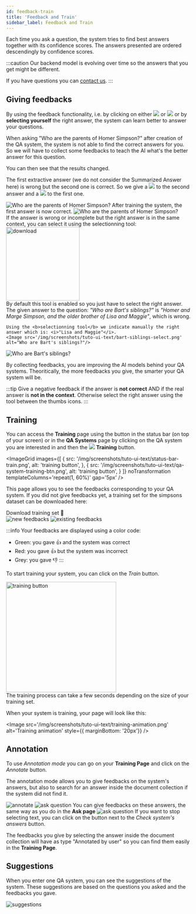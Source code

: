 ```yaml
---
id: feedback-train
title: 'Feedback and Train'
sidebar_label: Feedback and Train
---
```



Each time you ask a question, the system tries to find best answers together with its confidence scores. The answers presented are ordered descendingly by confidence scores.

:::caution
Our backend model is evolving over time so the answers that you get might be different.

If you have questions you can [contact us](mailto:info@the-qa-company.com). 
:::

## Giving feedbacks

<div>
    <Admonition type="tip">
      <p>
        By using the feedback functionality, i.e. by clicking on either
        <img src='/img/icons/thumb_up.svg' style={{ width: '30px', padding: '0 5px', verticalAlign: 'middle' }}/>
        or
        <img src='/img/icons/thumb_down.svg' style={{ width: '30px', padding: '0 5px', verticalAlign: 'middle' }}/>
        or by <b>selecting yourself</b> the right answer, the system can learn better to answer your questions.
      </p>
    </Admonition>
</div>

When asking "Who are the parents of Homer Simpson?" after creation of the QA system, the system is not able to find the correct answers for you. <br/>
So we will have to collect some feedbacks to teach the AI what's the better answer for this question.

You can then see that the results changed.

<Tabs>
  <TabItem value="q1" label="Giving feedbacks" default>
    <p>
      The first extractive answer (we do not consider the Summarized Answer here) is wrong but the second one is correct. So we give a 
      <img src='/img/icons/thumb_up.svg' style={{ width: '30px', padding: '0 5px', verticalAlign: 'middle' }}/>
      to the second answer and a 
      <img src='/img/icons/thumb_down.svg' style={{ width: '30px', padding: '0 5px', verticalAlign: 'middle' }}/>
      to the first one.
    </p>
    <Image src='/img/screenshots/tuto-ui-text/who-are-parents-of-homer-before.png' alt='Who are the parents of Homer Simpson?'/>
  </TabItem>

  <TabItem value="q3" label="After training" default>
    After training the system, the first answer is now correct.
    <Image src='/img/screenshots/tuto-ui-text/who-are-parents-of-homer-after.png' alt='Who are the parents of Homer Simpson?'/>
  </TabItem>
</Tabs>

<div>
    <Admonition type="info">
    If the answer is wrong or incomplete but the right answer is in the same context, you can select it using the selectionning tool:
    <div style={{ display: 'flex', alignItems: 'center', justifyContent: 'center', marginBottom: '20px' }}>
        <img src='/img/screenshots/tuto-ui-text/select-tool.png' alt='download' width='200px'/>
    </div>
    By default this tool is enabled so you just have to select the right answer.
    </Admonition>
</div>


<Tabs>
  <TabItem value='q1' label='Select right answer' default>
    The given answer to the question: <i>"Who are Bart's siblings?"</i> is <i>"Homer and Marge Simpson, and the older brother of Lisa and Maggie"</i>, which is wrong.
    
    Using the <b>selectionning tool</b> we indicate manually the right answer which is: <i>"Lisa and Maggie"</i>.
    <Image src='/img/screenshots/tuto-ui-text/bart-siblings-select.png' alt="Who are Bart's siblings?"/>
  </TabItem>

  <TabItem value='q2' label='Validate' default>
    <Image src='/img/screenshots/tuto-ui-text/bart-siblings-validate.png' alt="Who are Bart's siblings?"/>
  </TabItem>
</Tabs>

By collecting feedbacks, you are improving the AI models behind your QA systems. Theoritically, the more feedbacks you give, the smarter your QA system will be.

:::tip
Give a negative feedback if the answer is **not correct** AND if the real answer is **not in the context**. Otherwise select the right answer using the tool between the thumbs icons.
:::

## Training

<p>
  You can access the <b>Training</b> page using the button in the status bar (on top of your screen) or in the <b>QA Systems</b> page by clicking on the QA system you are interested in and then the
  <span style={{ whiteSpace: 'nowrap' }}>
    <img src='/img/icons/school.svg' style={{ width: '30px', padding: '0 5px', verticalAlign: 'middle' }}/>
    <b style={{ verticalAlign: 'middle', color: '#3d82b3', marginRight: '10px' }}>Training</b>
  </span>
  button.
</p>

<ImageGrid
    images={[
        {
            src: '/img/screenshots/tuto-ui-text/status-bar-train.png',
            alt: 'training button',
        }, {
            src: '/img/screenshots/tuto-ui-text/qa-system-training-btn.png',
            alt: 'training button',
        }
    ]}
    noTransformation
    templateColumns='repeat(1, 60%)'
    gap='5px'
/>

This page allows you to see the feedbacks corresponding to your QA system. If you did not give feedbacks yet, a training set for the simpsons dataset can be downloaded here:

<div style={{ display: 'flex', justifyContent: 'center', marginBottom: '20px' }}>
    <Link
        target='_blank'
        to='/simpson_train.jsonl'
        download
        className="button button--primary button--lg"
    >
        Download training set 🍩
    </Link>
</div>

<Tabs>
  <TabItem value="q2" label="No feedbacks yet">
    <Image src='/img/screenshots/tuto-ui-text/training-empty.png' alt='new feedbacks'/>
  </TabItem>

  <TabItem value='q1' label='You already have some feedbacks' default>
    <Image src='/img/screenshots/tuto-ui-text/training.png' alt='existing feedbacks'/>
  </TabItem>
</Tabs>

:::info
Your feedbacks are displayed using a color code:
- Green: you gave 👍 and the system was correct
- Red: you gave 👍 but the system was incorrect
- Grey: you gave 👎
:::

<div>
    <Admonition type="tip">
    <p>To start training your system, you can click on the <i>Train</i> button.</p>
    <div style={{ display: 'flex', alignItems: 'center', justifyContent: 'center', marginBottom: '20px' }}>
      <img src='/img/screenshots/tuto-ui-text/train-btn.png' alt='training button' width= '300px'/>
    </div>
    The training process can take a few seconds depending on the size of your training set.
    </Admonition>
</div>

When your system is training, your page will look like this:

<Image src='/img/screenshots/tuto-ui-text/training-animation.png' alt='Training animation' style={{ marginBottom: '20px'}} />

## Annotation

To use *Annotation mode* you can go on your **Training Page** and click on the *Annotate* button. 

The annotation mode allows you to give feedbacks on the system's answers, but also to search for an answer inside the document collection if the system did not find it.


<Tabs>
  <TabItem value="q1" label="Open annotation mode" default>
    <Image src='/img/screenshots/tuto-ui-text/annotate.png' alt='annotate'/>
  </TabItem>

  <TabItem value="q3" label="Ask question" default>
    <Image src='/img/screenshots/tuto-ui-text/annotate-instrument-lisa.png' alt='ask question'/>
    You can give feedbacks on these answers, the same way as you do in the <b>Ask page</b>
  </TabItem>

  <TabItem value="q4" label="Browse documents" default>
    <Image src='/img/screenshots/tuto-ui-text/annotate-instrument-lisa-docs.png' alt='ask question'/>
    If you want to stop selecting text, you can click on the button next to the <i>Check system's answers</i> button.
  </TabItem>
</Tabs>


The feedbacks you give by selecting the answer inside the document collection will have as type "Annotated by user" so you can find them easily in the **Training Page**.

## Suggestions
When you enter one QA system, you can see the suggestions of the system. These suggestions are based on the questions you asked and the feedbacks you gave.

<Image src='/img/screenshots/tuto-ui-text/ask-suggestions.png' alt='suggestions'/>


